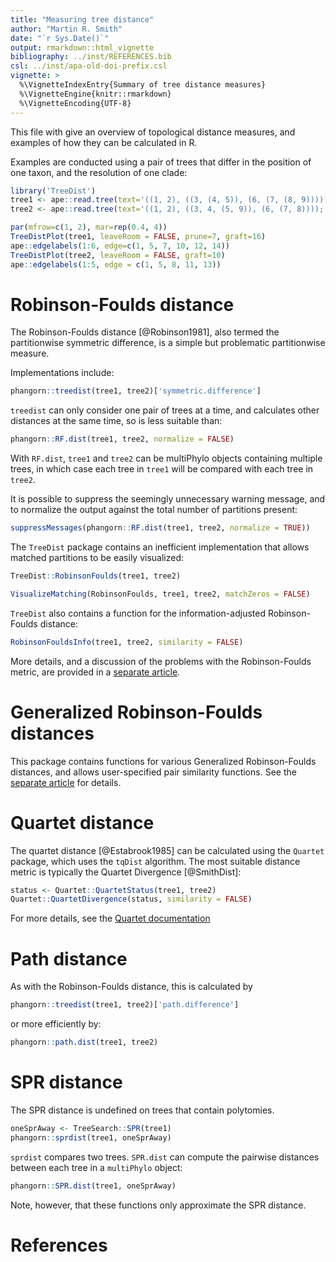 ```yaml
---
title: "Measuring tree distance"
author: "Martin R. Smith"
date: "`r Sys.Date()`"
output: rmarkdown::html_vignette
bibliography: ../inst/REFERENCES.bib
csl: ../inst/apa-old-doi-prefix.csl
vignette: >
  %\VignetteIndexEntry{Summary of tree distance measures}
  %\VignetteEngine{knitr::rmarkdown}
  %\VignetteEncoding{UTF-8}
---
```


This file with give an overview of topological distance measures, and examples
of how they can be calculated in R.

Examples are conducted using a pair of trees that differ in the position of one
taxon, and the resolution of one clade:

```r
library('TreeDist')
tree1 <- ape::read.tree(text='((1, 2), ((3, (4, 5)), (6, (7, (8, 9)))));')
tree2 <- ape::read.tree(text='((1, 2), ((3, 4, (5, 9)), (6, (7, 8))));')

par(mfrow=c(1, 2), mar=rep(0.4, 4))
TreeDistPlot(tree1, leaveRoom = FALSE, prune=7, graft=16)
ape::edgelabels(1:6, edge=c(1, 5, 7, 10, 12, 14))
TreeDistPlot(tree2, leaveRoom = FALSE, graft=10)
ape::edgelabels(1:5, edge = c(1, 5, 8, 11, 13))
```

# Robinson-Foulds distance

The Robinson-Foulds distance [@Robinson1981], also termed the partitionwise 
symmetric difference, is a simple but problematic partitionwise measure.

Implementations include:

```r
phangorn::treedist(tree1, tree2)['symmetric.difference']
```

`treedist` can only consider one pair of trees at a time, and calculates
other distances at the same time, so is less suitable than:

```r
phangorn::RF.dist(tree1, tree2, normalize = FALSE)
```

With `RF.dist`, `tree1` and `tree2` can be multiPhylo objects containing 
multiple trees, in which case each tree in `tree1` will be compared with
each tree in `tree2`.

It is possible to suppress the seemingly unnecessary
warning message, and to normalize the output against the total number of 
partitions present:

```r
suppressMessages(phangorn::RF.dist(tree1, tree2, normalize = TRUE))
```

The `TreeDist` package contains an inefficient implementation that allows
matched partitions to be easily visualized:

```r
TreeDist::RobinsonFoulds(tree1, tree2)
```

```r
VisualizeMatching(RobinsonFoulds, tree1, tree2, matchZeros = FALSE)
```

`TreeDist` also contains a function for the information-adjusted 
Robinson-Foulds distance:

```r
RobinsonFouldsInfo(tree1, tree2, similarity = FALSE)
```

More details, and a discussion of the problems with the Robinson-Foulds metric,
are provided in a [separate article](Robinson-Foulds.html).<!-- #TODO check link-->

# Generalized Robinson-Foulds distances

This package contains functions for various Generalized Robinson-Foulds 
distances, and allows user-specified pair similarity functions.  See the
[separate article](Generalized-RF.html)<!-- #TODO check link--> for details.

# Quartet distance

The quartet distance [@Estabrook1985] can be calculated using the `Quartet` 
package, which uses the `tqDist` algorithm.
The most suitable distance metric is typically the Quartet Divergence
[@SmithDist]:

```r
status <- Quartet::QuartetStatus(tree1, tree2)
Quartet::QuartetDivergence(status, similarity = FALSE)
```

For more details, see the [Quartet documentation](https://ms609.github.io/Quartet)

# Path distance

As with the Robinson-Foulds distance, this is calculated by 

```r
phangorn::treedist(tree1, tree2)['path.difference']
```

or more efficiently by:

```r
phangorn::path.dist(tree1, tree2)
```

# SPR distance

The SPR distance is undefined on trees that contain polytomies.

```r
oneSprAway <- TreeSearch::SPR(tree1)
phangorn::sprdist(tree1, oneSprAway)
```

`sprdist` compares two trees. `SPR.dist` can compute the pairwise distances
between each tree in a `multiPhylo` object:

```r
phangorn::SPR.dist(tree1, oneSprAway)
```

Note, however, that these functions only approximate the SPR distance.

# References
